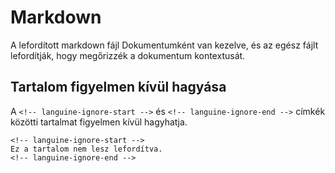 # Markdown

A lefordított markdown fájl Dokumentumként van kezelve, és az egész fájlt lefordítják, hogy megőrizzék a dokumentum kontextusát.

## Tartalom figyelmen kívül hagyása

A `<!-- languine-ignore-start -->` és `<!-- languine-ignore-end -->` címkék közötti tartalmat figyelmen kívül hagyhatja.

```mdx
<!-- languine-ignore-start -->
Ez a tartalom nem lesz lefordítva.
<!-- languine-ignore-end -->
``` 